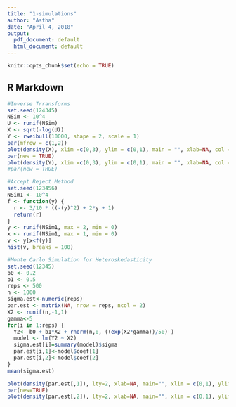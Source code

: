 ```yaml
---
title: "1-simulations"
author: "Astha"
date: "April 4, 2018"
output:
  pdf_document: default
  html_document: default
---
```


```r
knitr::opts_chunk$set(echo = TRUE)
```

## R Markdown

```r
#Inverse Trransforms 
set.seed(124345)
NSim <- 10^4
U <- runif(NSim)
X <- sqrt(-log(U))
Y <- rweibull(10000, shape = 2, scale = 1)
par(mfrow = c(1,2))
plot(density(X), xlim =c(0,3), ylim = c(0,1), main = "", xlab=NA, col = "blue")
par(new = TRUE)
plot(density(Y), xlim =c(0,3), ylim = c(0,1), main = "", xlab=NA, col = "red")
#par(new = TRUE)
```

```r
#Accept Reject Method
set.seed(123456)
NSim1 <- 10^4
f <- function(y) {
  r <- 3/10 * ((-(y)^2) + 2*y + 1)
  return(r)
} 
y <- runif(NSim1, max = 2, min = 0)
x <- runif(NSim1, max = 1, min = 0)
v <- y[x<f(y)]
hist(v, breaks = 100)
```

```r
#Monte Carlo Simulation for Heteroskedasticity
set.seed(12345)
b0 <- 0.2
b1 <- 0.5
reps <- 500
n <- 1000
sigma.est<-numeric(reps)
par.est <- matrix(NA, nrow = reps, ncol = 2)
X2 <- runif(n,-1,1)
gamma<-5
for(i in 1:reps) {
  Y2<- b0 + b1*X2 + rnorm(n,0, ((exp(X2*gamma))/50) )
  model <- lm(Y2 ~ X2)
  sigma.est[i]=summary(model)$sigma
  par.est[i,1]<-model$coef[1]
  par.est[i,2]<-model$coef[2]
}
mean(sigma.est)

plot(density(par.est[,1]), lty=2, xlab=NA, main="", xlim = c(0,1), ylim=c(0,20), col="red")
par(new=TRUE)
plot(density(par.est[,2]), lty=2, xlab=NA, main="", xlim = c(0,1), ylim=c(0,20), col="blue")
```

